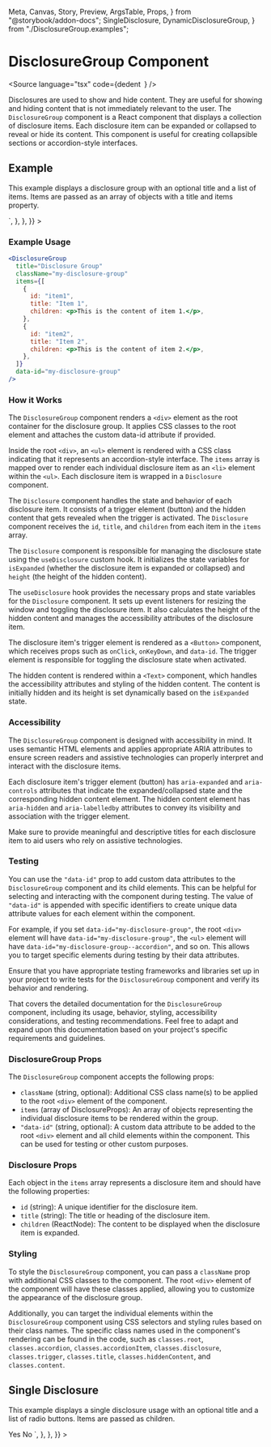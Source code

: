   Meta,
  Canvas,
  Story,
  Preview,
  ArgsTable,
  Props,
} from "@storybook/addon-docs";
  SingleDisclosure,
  DynamicDisclosureGroup,
} from "./DisclosureGroup.examples";

<Meta title="Data/DisclosureGroup" component={DisclosureGroup} />

# DisclosureGroup Component

<Source
  language="tsx"
  code={dedent`
  `}
/>

Disclosures are used to show and hide content. They are useful for showing and
hiding content that is not immediately relevant to the user.
The `DisclosureGroup` component is a React component that displays a collection of disclosure items.
Each disclosure item can be expanded or collapsed to reveal or hide its content.
This component is useful for creating collapsible sections or accordion-style interfaces.

## Example

This example displays a disclosure group with an optional title and a list of items.
Items are passed as an array of objects with a title and items property.

<Preview>
  <Story
    name="a) Disclosure Group"
    args={{}}
    parameters={{
      docs: {
        source: {
          code: dedent`
            <DisclosureGroup
              title="Disclosure Group"
              items={items}"
            />`,
        },
      },
    }}
  >
    <DynamicDisclosureGroup />
  </Story>
</Preview>

### Example Usage

```jsx
<DisclosureGroup
  title="Disclosure Group"
  className="my-disclosure-group"
  items={[
    {
      id: "item1",
      title: "Item 1",
      children: <p>This is the content of item 1.</p>,
    },
    {
      id: "item2",
      title: "Item 2",
      children: <p>This is the content of item 2.</p>,
    },
  ]}
  data-id="my-disclosure-group"
/>
```

### How it Works

The `DisclosureGroup` component renders a `<div>` element as the root container for
the disclosure group. It applies CSS classes to the root element and attaches the
custom data-id attribute if provided.

Inside the root `<div>`, an `<ul>` element is rendered with a CSS class indicating that
it represents an accordion-style interface. The `items` array is mapped over to render
each individual disclosure item as an `<li>` element within the `<ul>`.
Each disclosure item is wrapped in a `Disclosure` component.

The `Disclosure` component handles the state and behavior of each disclosure item.
It consists of a trigger element (button) and the hidden content that gets
revealed when the trigger is activated. The `Disclosure` component receives the `id`,
`title`, and `children` from each item in the `items` array.

The `Disclosure` component is responsible for managing the disclosure state using the `useDisclosure`
custom hook. It initializes the state variables for `isExpanded` (whether the disclosure item
is expanded or collapsed) and `height` (the height of the hidden content).

The `useDisclosure` hook provides the necessary props and state variables for the `Disclosure`
component. It sets up event listeners for resizing the window and toggling the disclosure item.
It also calculates the height of the hidden content and manages the accessibility
attributes of the disclosure item.

The disclosure item's trigger element is rendered as a `<Button>` component, which receives
props such as `onClick`, `onKeyDown`, and `data-id`. The trigger element is responsible
for toggling the disclosure state when activated.

The hidden content is rendered within a `<Text>` component, which handles the accessibility
attributes and styling of the hidden content. The content is initially hidden and its height
is set dynamically based on the `isExpanded` state.

### Accessibility

The `DisclosureGroup` component is designed with accessibility in mind. It uses semantic
HTML elements and applies appropriate ARIA attributes to ensure screen readers and
assistive technologies can properly interpret and interact with the disclosure items.

Each disclosure item's trigger element (button) has `aria-expanded` and
`aria-controls` attributes that indicate the expanded/collapsed state and the corresponding
hidden content element. The hidden content element has `aria-hidden` and `aria-labelledby`
attributes to convey its visibility and association with the trigger element.

Make sure to provide meaningful and descriptive titles for each disclosure item to
aid users who rely on assistive technologies.

### Testing

You can use the `"data-id"` prop to add custom data attributes to the `DisclosureGroup` component and its child elements.
This can be helpful for selecting and interacting with the component during testing.
The value of `"data-id"` is appended with specific identifiers to create unique data attribute values for each element within the component.

For example, if you set `data-id="my-disclosure-group"`, the root `<div>` element will
have `data-id="my-disclosure-group"`,
the `<ul>` element will have `data-id="my-disclosure-group--accordion"`, and so on.
This allows you to target specific elements during testing by their data attributes.

Ensure that you have appropriate testing frameworks and libraries set up in your project
to write tests for the `DisclosureGroup` component and verify its behavior and rendering.

That covers the detailed documentation for the `DisclosureGroup` component, including its usage,
behavior, styling, accessibility considerations, and testing recommendations.
Feel free to adapt and expand upon this documentation based on your project's specific
requirements and guidelines.

### DisclosureGroup Props

<ArgsTable of={DisclosureGroup} />

The `DisclosureGroup` component accepts the following props:

- `className` (string, optional): Additional CSS class name(s) to be applied to the root `<div>` element of the component.
- `items` (array of DisclosureProps): An array of objects representing the individual
  disclosure items to be rendered within the group.
- `"data-id"` (string, optional): A custom data attribute to be added to the root `<div>`
  element and all child elements within the component. This can be used for testing or other custom purposes.

### Disclosure Props

Each object in the `items` array represents a disclosure item and should have the following properties:

- `id` (string): A unique identifier for the disclosure item.
- `title` (string): The title or heading of the disclosure item.
- `children` (ReactNode): The content to be displayed when the disclosure item is expanded.

### Styling

To style the `DisclosureGroup` component, you can pass a `className` prop with additional CSS classes to the
component. The root `<div>` element of the component will have these classes applied,
allowing you to customize the appearance of the disclosure group.

Additionally, you can target the individual elements within the `DisclosureGroup`
component using CSS selectors and styling rules based on their class names.
The specific class names used in the component's rendering can be found in the code,
such as `classes.root`, `classes.accordion`, `classes.accordionItem`, `classes.disclosure`,
`classes.trigger`, `classes.title`, `classes.hiddenContent`, and `classes.content`.

## Single Disclosure

This example displays a single disclosure usage with an optional title and a
list of radio buttons. Items are passed as children.

<Preview>
  <Story
    name="b) Disclosure"
    args={{}}
    parameters={{
      docs: {
        source: {
          code: dedent`
            <Disclosure id="itemId" title="Single Disclosure" data-id="disclosure">
              <RadioGroup label="Are you a wizard?" defaultValue="yes">
                <Radio value="yes">Yes</Radio>
                <Radio value="no">No</Radio>
              </RadioGroup>
            </Disclosure>`,
        },
      },
    }}
  >
    <SingleDisclosure />
  </Story>
</Preview>
